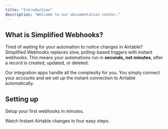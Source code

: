 ```yaml
---
title: "Introduction"
description: "Welcome to our documentation center."
---
```


## What is Simplified Webhooks?

Tired of waiting for your automation to notice changes in Airtable? Simplified Webhooks replaces slow, polling-based triggers with instant webhooks. This means your automations run in **seconds, not minutes**, after a record is created, updated, or deleted.

Our integration apps handle all the complexity for you. You simply connect your accounts and we set up the instant connection to Airtable automatically.

## Setting up

Setup your first webhooks in minutes.

<CardGroup cols={2}>
  <Card title="Start on Make" icon="webhook" horizontal href="https://docs.simplified-webhooks.com/quickstart_make">
    Watch Instant Airtable changes in four easy steps.
  </Card>
</CardGroup>